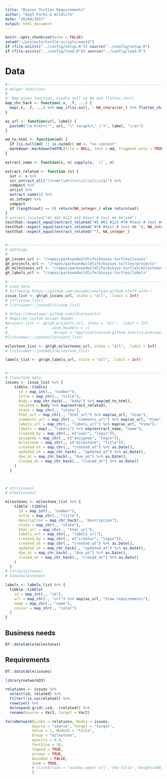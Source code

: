 ```yaml
---
title: "Biosys Turtles Requirements"
author: "Dept Parks & Wildlife"
date: "20/04/2017"
output: html_document
---
```


```r
knitr::opts_chunk$set(echo = FALSE)
setwd("~/projects/turtle-scripts/wastd")
if (file.exists("../config/setup.R")) source("../config/setup.R")
if (file.exists("../config/load.R")) source("../config/load.R")
```

# Data

```r
#------------------------------------------------------------------------------#
# Helper functions
#
#' Map given function, handle null as NA and flatten_chr()
map_chr_hack <- function(.x, .f, ...) {
  map(.x, .f, ...) %>% map_if(is.null, ~ NA_character_) %>% flatten_chr()
}

as_url <- function(url, label) {
  paste0("<a href=\"", url, "\" target=\"_\">", label, "</a>")
}

md_to_html <- function(md) {
  if (is.null(md) || is.na(md)) md <- "no content"
  markdown::markdownToHTML(file = NULL, text = md, fragment.only = TRUE)
}

extract_name <- function(x, n) sapply(x, `[[`, n)

extract_related <- function (x) {
  out <- x %>% 
  str_extract_all("(?<=#)\\d+(?=\\s|\\n|\\<|$)") %>% 
  compact %>% 
  unlist %>% 
  extract_name(1) %>% 
  as.integer %>% 
  compact
  if (length(out) == 0) return(NA_integer_) else return(out)
} 
# extract_related("#5 #65 #123 #7# #test # test ## #8\n#9")
testthat::expect_equal(extract_related("#5 #65 #123 #7# #test # test ## #8\n#9"), c(5, 65, 123, 8, 9))
testthat::expect_equal(extract_related("#7# #test # test ## "), NA_integer_)
testthat::expect_equal(extract_related(""), NA_integer_)


#------------------------------------------------------------------------------#
# Settings
#
gh_issues_url <- "/repos/parksandwildlife/biosys-turtles/issues"
gh_projects_url <- "/repos/parksandwildlife/biosys-turtles/projects"
gh_milestones_url <- "/repos/parksandwildlife/biosys-turtles/milestones"
gh_labels_url <- "/repos/parksandwildlife/biosys-turtles/labels"

#------------------------------------------------------------------------------#
# Load data
# Following https://github.com/jennybc/analyze-github-stuff-with-r
issue_list <- gh(gh_issues_url, state = "all", .limit = Inf)
# str(issue_list)
# listviewer::jsonedit(issue_list)

# https://developer.github.com/v3/projects/
# Requires custom Accept header
#project_list <- gh(gh_projects_url, state = "all", .limit = Inf,
#                   .send_headers = c(
#                     Accept = "application/vnd.github.inertia-preview+json"))
#listviewer::jsonedit(project_list)

milestone_list <- gh(gh_milestones_url, state = "all", .limit = Inf)
# listviewer::jsonedit(milestone_list)

labels_list <- gh(gh_labels_url, state = "all", .limit = Inf)


#------------------------------------------------------------------------------#
# Transform data
issues <- issue_list %>% {
    tibble::tibble(
      id = map_int(., "number"),
      title = map_chr(., "title"),
      body = map_chr_hack(., "body") %>% map(md_to_html),
      related = body %>% map(extract_related),
      state = map_chr(., "state"),
      html_url = map_chr(., "html_url") %>% map(as_url, "View"),
      comments_url = map_chr(., "comments_url") %>% map(as_url, "View"),
      labels_url = map_chr(., "labels_url") %>% map(as_url, "View"),
      labels = map(., "labels") %>% map(extract_name, "name"),
      created_by = map_chr(., c("user", "login")),
      assignee = map_chr(., c("assignee", "login")),
      milestone = map_chr(., c("milestone", "title")),
      created_at = map_chr(., "created_at") %>% as.Date(),
      updated_at = map_chr_hack(., "updated_at") %>% as.Date(),
      due_at = map_chr_hack(., "due_on") %>% as.Date(),
      closed_at = map_chr_hack(., "closed_at") %>% as.Date()
    )
  }



# str(issues)
# View(issues)

milestones <- milestone_list %>% {
    tibble::tibble(
      id = map_int(., "number"),
      title = map_chr(., "title"),
      description = map_chr_hack(., "description"),
      state = map_chr(., "state"),
      html_url = map_chr(., "html_url"),
      labels_url = map_chr(., "labels_url"),
      created_by = map_chr(., c("creator", "login")),
      created_at = map_chr(., "created_at") %>% as.Date(),
      updated_at = map_chr_hack(., "updated_at") %>% as.Date(),
      due_at = map_chr_hack(., "due_on") %>% as.Date(),
      closed_at = map_chr_hack(., "closed_at") %>% as.Date()
    )
  }
# str(milestones)
# View(milestones)

labels <- labels_list %>% {
  tibble::tibble(
    id = map_int(., "id"),
    url = map_chr(., "url") %>% map(as_url, "View requirements"),
    name = map_chr(., "name"),
    colour = map_chr(., "color")
  )
}

```

## Business needs

```r
DT::datatable(milestones)
```

## Requirements

```r
DT::datatable(issues)
```



```r
library(networkD3)

relations <- issues %>% 
  select(id, related) %>% 
  filter(!is.na(related)) %>% 
  rowwise() %>% 
  do(expand.grid(.$id, .$related)) %>%
  rename(source = Var1, target = Var2)

forceNetwork(Links = relations, Nodes = issues,
            Source = "source", Target = "target",
            Value = 1, NodeID = "title",
            Group = "milestone", 
            opacity = 0.8,
            fontSize = 10,
            legend = TRUE, 
            arrows = TRUE,
            bounded = FALSE,
            zoom = TRUE,
            # clickAction = "window.open('url','the title','height=300,width=300');"
            )


```

